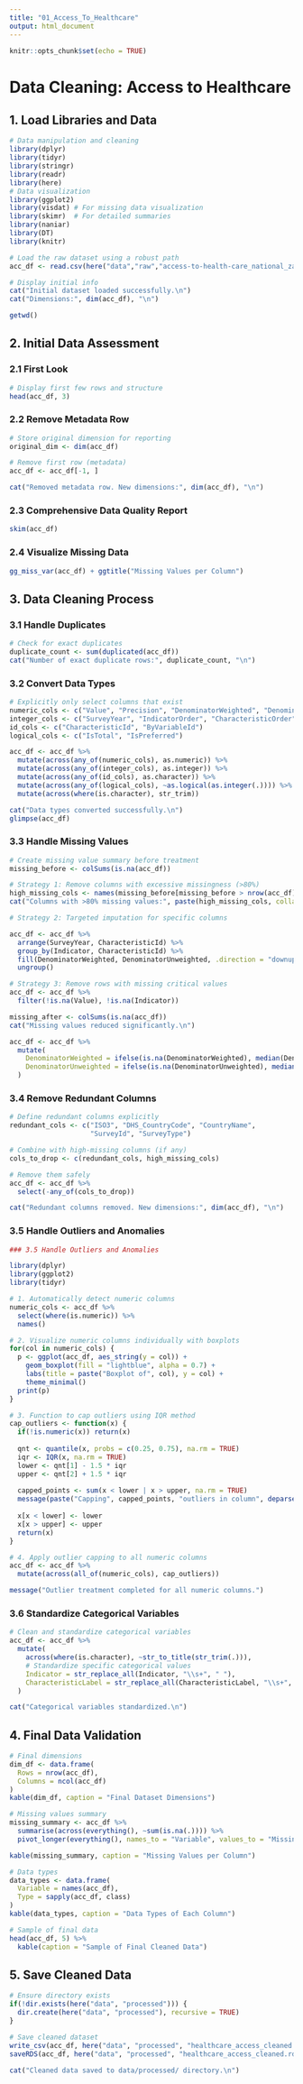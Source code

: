 ```yaml
---
title: "01_Access_To_Healthcare"
output: html_document
---
```


```r
knitr::opts_chunk$set(echo = TRUE)
```

# Data Cleaning: Access to Healthcare

## 1. Load Libraries and Data

```r
# Data manipulation and cleaning
library(dplyr)
library(tidyr)
library(stringr)
library(readr)
library(here)
# Data visualization
library(ggplot2)
library(visdat) # For missing data visualization
library(skimr)  # For detailed summaries
library(naniar)
library(DT)
library(knitr)
```

```r
# Load the raw dataset using a robust path
acc_df <- read.csv(here("data","raw","access-to-health-care_national_zaf.csv"))

# Display initial info
cat("Initial dataset loaded successfully.\n")
cat("Dimensions:", dim(acc_df), "\n")

getwd()

```

## 2. Initial Data Assessment

### 2.1 First Look

```r
# Display first few rows and structure
head(acc_df, 3) 
```

### 2.2 Remove Metadata Row

```r
# Store original dimension for reporting
original_dim <- dim(acc_df)

# Remove first row (metadata)
acc_df <- acc_df[-1, ]

cat("Removed metadata row. New dimensions:", dim(acc_df), "\n")
```

### 2.3 Comprehensive Data Quality Report

```r
skim(acc_df)
```

### 2.4 Visualize Missing Data

```r
gg_miss_var(acc_df) + ggtitle("Missing Values per Column")
```

## 3. Data Cleaning Process

### 3.1 Handle Duplicates

```r
# Check for exact duplicates
duplicate_count <- sum(duplicated(acc_df))
cat("Number of exact duplicate rows:", duplicate_count, "\n")
```

### 3.2 Convert Data Types

```r
# Explicitly only select columns that exist
numeric_cols <- c("Value", "Precision", "DenominatorWeighted", "DenominatorUnweighted")
integer_cols <- c("SurveyYear", "IndicatorOrder", "CharacteristicOrder", "SurveyYearLabel", "RegionId")
id_cols <- c("CharacteristicId", "ByVariableId")
logical_cols <- c("IsTotal", "IsPreferred")

acc_df <- acc_df %>%
  mutate(across(any_of(numeric_cols), as.numeric)) %>%
  mutate(across(any_of(integer_cols), as.integer)) %>%
  mutate(across(any_of(id_cols), as.character)) %>%
  mutate(across(any_of(logical_cols), ~as.logical(as.integer(.)))) %>%
  mutate(across(where(is.character), str_trim))

cat("Data types converted successfully.\n")
glimpse(acc_df)
```

### 3.3 Handle Missing Values

```r
# Create missing value summary before treatment
missing_before <- colSums(is.na(acc_df))

# Strategy 1: Remove columns with excessive missingness (>80%)
high_missing_cols <- names(missing_before[missing_before > nrow(acc_df) * 0.8])
cat("Columns with >80% missing values:", paste(high_missing_cols, collapse = ", "), "\n")

# Strategy 2: Targeted imputation for specific columns

acc_df <- acc_df %>%
  arrange(SurveyYear, CharacteristicId) %>%
  group_by(Indicator, CharacteristicId) %>%
  fill(DenominatorWeighted, DenominatorUnweighted, .direction = "downup") %>%
  ungroup()

# Strategy 3: Remove rows with missing critical values
acc_df <- acc_df %>%
  filter(!is.na(Value), !is.na(Indicator))

missing_after <- colSums(is.na(acc_df))
cat("Missing values reduced significantly.\n")

acc_df <- acc_df %>%
  mutate(
    DenominatorWeighted = ifelse(is.na(DenominatorWeighted), median(DenominatorWeighted, na.rm = TRUE), DenominatorWeighted),
    DenominatorUnweighted = ifelse(is.na(DenominatorUnweighted), median(DenominatorUnweighted, na.rm = TRUE), DenominatorUnweighted)
  )
```

### 3.4 Remove Redundant Columns

```r
# Define redundant columns explicitly
redundant_cols <- c("ISO3", "DHS_CountryCode", "CountryName", 
                    "SurveyId", "SurveyType")

# Combine with high-missing columns (if any)
cols_to_drop <- c(redundant_cols, high_missing_cols)

# Remove them safely
acc_df <- acc_df %>%
  select(-any_of(cols_to_drop))

cat("Redundant columns removed. New dimensions:", dim(acc_df), "\n")
```

### 3.5 Handle Outliers and Anomalies

```r
### 3.5 Handle Outliers and Anomalies

library(dplyr)
library(ggplot2)
library(tidyr)

# 1. Automatically detect numeric columns
numeric_cols <- acc_df %>%
  select(where(is.numeric)) %>%
  names()

# 2. Visualize numeric columns individually with boxplots
for(col in numeric_cols) {
  p <- ggplot(acc_df, aes_string(y = col)) +
    geom_boxplot(fill = "lightblue", alpha = 0.7) +
    labs(title = paste("Boxplot of", col), y = col) +
    theme_minimal()
  print(p)
}

# 3. Function to cap outliers using IQR method
cap_outliers <- function(x) {
  if(!is.numeric(x)) return(x)
  
  qnt <- quantile(x, probs = c(0.25, 0.75), na.rm = TRUE)
  iqr <- IQR(x, na.rm = TRUE)
  lower <- qnt[1] - 1.5 * iqr
  upper <- qnt[2] + 1.5 * iqr
  
  capped_points <- sum(x < lower | x > upper, na.rm = TRUE)
  message(paste("Capping", capped_points, "outliers in column", deparse(substitute(x))))
  
  x[x < lower] <- lower
  x[x > upper] <- upper
  return(x)
}

# 4. Apply outlier capping to all numeric columns
acc_df <- acc_df %>%
  mutate(across(all_of(numeric_cols), cap_outliers))

message("Outlier treatment completed for all numeric columns.")

```

### 3.6 Standardize Categorical Variables

```r
# Clean and standardize categorical variables
acc_df <- acc_df %>%
  mutate(
    across(where(is.character), ~str_to_title(str_trim(.))),
    # Standardize specific categorical values
    Indicator = str_replace_all(Indicator, "\\s+", " "),
    CharacteristicLabel = str_replace_all(CharacteristicLabel, "\\s+", " ")
  )

cat("Categorical variables standardized.\n")
```

## 4. Final Data Validation

```r
# Final dimensions
dim_df <- data.frame(
  Rows = nrow(acc_df),
  Columns = ncol(acc_df)
)
kable(dim_df, caption = "Final Dataset Dimensions")

# Missing values summary
missing_summary <- acc_df %>%
  summarise(across(everything(), ~sum(is.na(.)))) %>%
  pivot_longer(everything(), names_to = "Variable", values_to = "Missing_Count")

kable(missing_summary, caption = "Missing Values per Column")

# Data types
data_types <- data.frame(
  Variable = names(acc_df),
  Type = sapply(acc_df, class)
)
kable(data_types, caption = "Data Types of Each Column")

# Sample of final data
head(acc_df, 5) %>% 
  kable(caption = "Sample of Final Cleaned Data")
```

## 5. Save Cleaned Data

```r
# Ensure directory exists
if(!dir.exists(here("data", "processed"))) {
  dir.create(here("data", "processed"), recursive = TRUE)
}

# Save cleaned dataset
write_csv(acc_df, here("data", "processed", "healthcare_access_cleaned.csv"))
saveRDS(acc_df, here("data", "processed", "healthcare_access_cleaned.rds"))

cat("Cleaned data saved to data/processed/ directory.\n")
```

